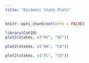 ```yaml
---
title: "Epidemic State Plots"
---
```


```r
knitr::opts_chunk$set(echo = FALSE)
```

```r
library(CoV19)
plot2(states, c("NY", "NJ"))
```

```r
plot2(states, c("WA", "CA"))
```

```r
plot2(states, c("FL", "CO"))
```

